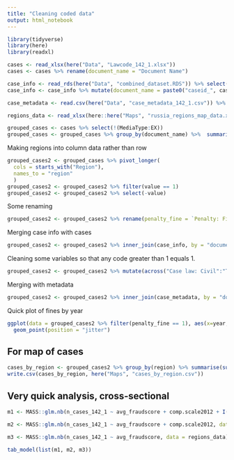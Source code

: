 ```yaml
---
title: "Cleaning coded data"
output: html_notebook
---
```



```r
library(tidyverse)
library(here)
library(readxl)

cases <- read_xlsx(here("Data", "Lawcode_142_1.xlsx"))
cases <- cases %>% rename(document_name = "Document Name")

case_info <- read_rds(here("Data", "combined_dataset.RDS")) %>% select(-decision.text)
case_info <- case_info %>% mutate(document_name = paste0("caseid_", caseid))

case_metadata <- read.csv(here("Data", "case_metadata_142_1.csv")) %>% rename(document_name = ï..document_name)

regions_data <- read_xlsx(here::here("Maps", "russia_regions_map_data.xlsx"))
```


```r
grouped_cases <- cases %>% select(!(MediaType:EX)) 
grouped_cases <- grouped_cases %>% group_by(document_name) %>%  summarise(across("Case law: Civil":"Type: First instance", sum))
```

Making regions into column data rather than row

```r
grouped_cases2 <- grouped_cases %>% pivot_longer(
  cols = starts_with("Region"),
  names_to = "region"
  )
grouped_cases2 <- grouped_cases2 %>% filter(value == 1)
grouped_cases2 <- grouped_cases2 %>% select(-value)
```

Some renaming

```r
grouped_cases2 <- grouped_cases2 %>% rename(penalty_fine = `Penalty: Fine`)
```


Merging case info with cases

```r
grouped_cases2 <- grouped_cases2 %>% inner_join(case_info, by = "document_name")
```

Cleaning some variables so that any code greater than 1 equals 1. 

```r
grouped_cases2 <- grouped_cases2 %>% mutate(across("Case law: Civil":"Type: First instance", ~ifelse(.x >= 1, 1, 0)))
```

Merging with metadata

```r
grouped_cases2 <- grouped_cases2 %>% inner_join(case_metadata, by = "document_name")
```


Quick plot of fines by year

```r
ggplot(data = grouped_cases2 %>% filter(penalty_fine == 1), aes(x=year, y=fine_amount, color = region)) +
  geom_point(position = "jitter")
```

## For map of cases


```r
cases_by_region <- grouped_cases2 %>% group_by(region) %>% summarise(sum(n_defendants))
write.csv(cases_by_region, here("Maps", "cases_by_region.csv"))
```


## Very quick analysis, cross-sectional

```r
m1 <- MASS::glm.nb(n_cases_142_1 ~ avg_fraudscore + comp.scale2012 + I(comp.scale2012^2), data = regions_data)

m2 <- MASS::glm.nb(n_cases_142_1 ~ avg_fraudscore + comp.scale2012, data = regions_data)

m3 <- MASS::glm.nb(n_cases_142_1 ~ avg_fraudscore, data = regions_data)

```


```r
tab_model(list(m1, m2, m3))
```


